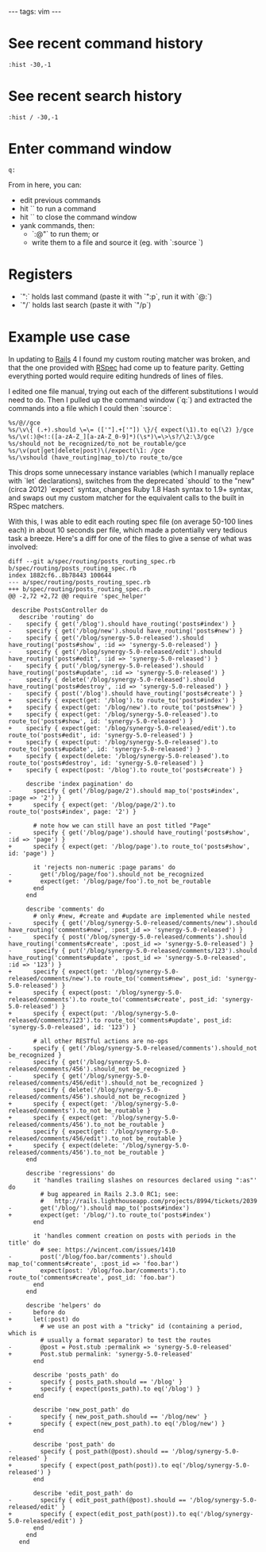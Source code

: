 ---
tags: vim
---
= See recent command history =

 :hist -30,-1

= See recent search history =

 :hist / -30,-1

= Enter command window =

 q:

From in here, you can:

* edit previous commands
* hit `<CR>` to run a command
* hit `<C-c>` to close the command window
* yank commands, then:
** `:@"<CR>` to run them; or
** write them to a file and source it (eg. with `:source <file>`)

= Registers =

* `":` holds last command (paste it with `":p`, run it with `@:`)
* `"/` holds last search (paste it with `"/p`)

= Example use case =

In updating to [[Rails]] 4 I found my custom routing matcher was broken, and that the one provided with [[RSpec]] had come up to feature parity. Getting everything ported would require editing hundreds of lines of files.

I edited one file manual, trying out each of the different substitutions I would need to do. Then I pulled up the command window (`q:`) and extracted the commands into a file which I could then `:source`:

<pre>%s/@//gce
%s/\v\{ (.+).should \=\= (['"].+['"]) \}/{ expect(\1).to eq(\2) }/gce
%s/\v(:)@<!:([a-zA-Z_][a-zA-Z_0-9]*)(\s*)\=\>\s?/\2:\3/gce
%s/should_not be_recognized/to_not be_routable/gce
%s/\v(put|get|delete|post)\(/expect(\1: /gce
%s/\vshould (have_routing|map_to)/to route_to/gce</pre>

This drops some unnecessary instance variables (which I manually replace with `let` declarations), switches from the deprecated `should` to the "new" (circa 2012) `expect` syntax, changes Ruby 1.8 Hash syntax to 1.9+ syntax, and swaps out my custom matcher for the equivalent calls to the built in RSpec matchers.

With this, I was able to edit each routing spec file (on average 50-100 lines each) in about 10 seconds per file, which made a potentially very tedious task a breeze. Here's a diff for one of the files to give a sense of what was involved:

<pre lang="diff">diff --git a/spec/routing/posts_routing_spec.rb b/spec/routing/posts_routing_spec.rb
index 1882cf6..8b78443 100644
--- a/spec/routing/posts_routing_spec.rb
+++ b/spec/routing/posts_routing_spec.rb
@@ -2,72 +2,72 @@ require 'spec_helper'
 
 describe PostsController do
   describe 'routing' do
-    specify { get('/blog').should have_routing('posts#index') }
-    specify { get('/blog/new').should have_routing('posts#new') }
-    specify { get('/blog/synergy-5.0-released').should have_routing('posts#show', :id => 'synergy-5.0-released') }
-    specify { get('/blog/synergy-5.0-released/edit').should have_routing('posts#edit', :id => 'synergy-5.0-released') }
-    specify { put('/blog/synergy-5.0-released').should have_routing('posts#update', :id => 'synergy-5.0-released') }
-    specify { delete('/blog/synergy-5.0-released').should have_routing('posts#destroy', :id => 'synergy-5.0-released') }
-    specify { post('/blog').should have_routing('posts#create') }
+    specify { expect(get: '/blog').to route_to('posts#index') }
+    specify { expect(get: '/blog/new').to route_to('posts#new') }
+    specify { expect(get: '/blog/synergy-5.0-released').to route_to('posts#show', id: 'synergy-5.0-released') }
+    specify { expect(get: '/blog/synergy-5.0-released/edit').to route_to('posts#edit', id: 'synergy-5.0-released') }
+    specify { expect(put: '/blog/synergy-5.0-released').to route_to('posts#update', id: 'synergy-5.0-released') }
+    specify { expect(delete: '/blog/synergy-5.0-released').to route_to('posts#destroy', id: 'synergy-5.0-released') }
+    specify { expect(post: '/blog').to route_to('posts#create') }
 
     describe 'index pagination' do
-      specify { get('/blog/page/2').should map_to('posts#index', :page => '2') }
+      specify { expect(get: '/blog/page/2').to route_to('posts#index', page: '2') }
 
       # note how we can still have an post titled "Page"
-      specify { get('/blog/page').should have_routing('posts#show', :id => 'page') }
+      specify { expect(get: '/blog/page').to route_to('posts#show', id: 'page') }
 
       it 'rejects non-numeric :page params' do
-        get('/blog/page/foo').should_not be_recognized
+        expect(get: '/blog/page/foo').to_not be_routable
       end
     end
 
     describe 'comments' do
       # only #new, #create and #update are implemented while nested
-      specify { get('/blog/synergy-5.0-released/comments/new').should have_routing('comments#new', :post_id => 'synergy-5.0-released') }
-      specify { post('/blog/synergy-5.0-released/comments').should have_routing('comments#create', :post_id => 'synergy-5.0-released') }
-      specify { put('/blog/synergy-5.0-released/comments/123').should have_routing('comments#update', :post_id => 'synergy-5.0-released', :id => '123') }
+      specify { expect(get: '/blog/synergy-5.0-released/comments/new').to route_to('comments#new', post_id: 'synergy-5.0-released') }
+      specify { expect(post: '/blog/synergy-5.0-released/comments').to route_to('comments#create', post_id: 'synergy-5.0-released') }
+      specify { expect(put: '/blog/synergy-5.0-released/comments/123').to route_to('comments#update', post_id: 'synergy-5.0-released', id: '123') }
 
       # all other RESTful actions are no-ops
-      specify { get('/blog/synergy-5.0-released/comments').should_not be_recognized }
-      specify { get('/blog/synergy-5.0-released/comments/456').should_not be_recognized }
-      specify { get('/blog/synergy-5.0-released/comments/456/edit').should_not be_recognized }
-      specify { delete('/blog/synergy-5.0-released/comments/456').should_not be_recognized }
+      specify { expect(get: '/blog/synergy-5.0-released/comments').to_not be_routable }
+      specify { expect(get: '/blog/synergy-5.0-released/comments/456').to_not be_routable }
+      specify { expect(get: '/blog/synergy-5.0-released/comments/456/edit').to_not be_routable }
+      specify { expect(delete: '/blog/synergy-5.0-released/comments/456').to_not be_routable }
     end
 
     describe 'regressions' do
       it 'handles trailing slashes on resources declared using ":as"' do
         # bug appeared in Rails 2.3.0 RC1; see:
         #   http://rails.lighthouseapp.com/projects/8994/tickets/2039
-        get('/blog/').should map_to('posts#index')
+        expect(get: '/blog/').to route_to('posts#index')
       end
 
       it 'handles comment creation on posts with periods in the title' do
         # see: https://wincent.com/issues/1410
-        post('/blog/foo.bar/comments').should map_to('comments#create', :post_id => 'foo.bar')
+        expect(post: '/blog/foo.bar/comments').to route_to('comments#create', post_id: 'foo.bar')
       end
     end
 
     describe 'helpers' do
-      before do
+      let(:post) do
         # we use an post with a "tricky" id (containing a period, which is
         # usually a format separator) to test the routes
-        @post = Post.stub :permalink => 'synergy-5.0-released'
+        Post.stub permalink: 'synergy-5.0-released'
       end
 
       describe 'posts_path' do
-        specify { posts_path.should == '/blog' }
+        specify { expect(posts_path).to eq('/blog') }
       end
 
       describe 'new_post_path' do
-        specify { new_post_path.should == '/blog/new' }
+        specify { expect(new_post_path).to eq('/blog/new') }
       end
 
       describe 'post_path' do
-        specify { post_path(@post).should == '/blog/synergy-5.0-released' }
+        specify { expect(post_path(post)).to eq('/blog/synergy-5.0-released') }
       end
 
       describe 'edit_post_path' do
-        specify { edit_post_path(@post).should == '/blog/synergy-5.0-released/edit' }
+        specify { expect(edit_post_path(post)).to eq('/blog/synergy-5.0-released/edit') }
       end
     end
   end</pre>

